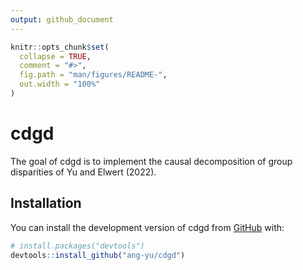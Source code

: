 ```yaml
---
output: github_document
---
```


<!-- README.md is generated from README.Rmd. Please edit that file -->

```r
knitr::opts_chunk$set(
  collapse = TRUE,
  comment = "#>",
  fig.path = "man/figures/README-",
  out.width = "100%"
)
```

# cdgd

<!-- badges: start -->
<!-- badges: end -->

The goal of cdgd is to implement the causal decomposition of group disparities of Yu and Elwert (2022).

## Installation

You can install the development version of cdgd from [GitHub](https://github.com/) with:

``` r
# install.packages("devtools")
devtools::install_github("ang-yu/cdgd")
```
